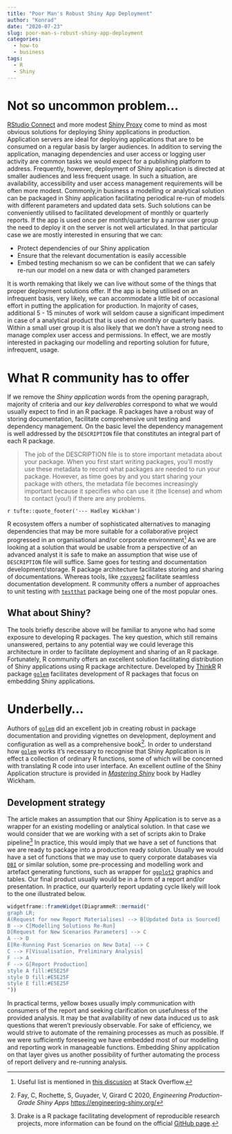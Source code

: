 ```yaml
---
title: "Poor Man's Robust Shiny App Deployment"
author: "Konrad"
date: "2020-07-23"
slug: poor-man-s-robust-shiny-app-deployment
categories:
  - how-to
  - business
tags:
  - R
  - Shiny
---
```


# Not so uncommon problem...

[RStudio Connect](https://rstudio.com/products/connect/) and more modest [Shiny Proxy](https://www.shinyproxy.io) come to mind as most obvious solutions for deploying Shiny applications in production. Application servers are ideal for deploying applications that are to be consumed on a regular basis by larger audiences. In addition to serving the application, managing dependencies and user access or logging user activity are common tasks we would expect for a publishing platform to address. Frequently, however, deployment of Shiny application is directed at smaller audiences and less frequent usage. In such a situation, are availability, accessibility and user access management requirements will be often more modest. Commonly,in business a modelling or analytical solution can be packaged in Shiny application facilitating periodical re-run of models with different parameters and updated data sets. Such solutions can be conveniently utilised to facilitated development of monthly or quarterly reports. If the app is used once per month/quarter by a narrow user group the need to deploy it on the server is not well articulated. In that particular case we are mostly interested in ensuring that we can:

- Protect dependencies of our Shiny application
- Ensure that the relevant documentation is easily accessible
- Embed testing mechanism so we can be confident that we can safely re-run our model on a new data or with changed parameters

It is worth remaking that likely we can live without some of the things that proper deployment solutions offer. If the app is being utilised on an infrequent basis, very likely, we can accommodate a little bit of occasional effort in putting the application for production. In majority of cases, additional 5 - 15 minutes of work will seldom cause a significant impediment in case of a analytical product that is used on monthly or quarterly basis. Within a small user group it is also likely that we don't have a strong need to manage complex user access and permissions. In effect, we are mostly interested in packaging our modelling and reporting solution for future, infrequent, usage.

# What R community has to offer

If we remove the *Shiny application* words from the opening paragraph, majority of criteria and our *key deliverables* correspond to what we would usually expect to find in an R package. R packages have a robust way of storing documentation, facilitate comprehensive unit testing and dependency management. On the basic level the dependency management is well addressed by the `DESCRIPTION` file that constitutes an integral part of each R package.

> The job of the DESCRIPTION file is to store important metadata about your package. When you first start writing packages, you’ll mostly use these metadata to record what packages are needed to run your package. However, as time goes by and you start sharing your package with others, the metadata file becomes increasingly important because it specifies who can use it (the license) and whom to contact (you!) if there are any problems.

`r tufte::quote_footer('--- Hadley Wickham')`

R ecosystem offers a number of sophisticated alternatives to managing dependencies that may be more suitable for a collaborative project progressed in an organisational and/or corporate environment^[Useful list is mentioned in [this discusion](https://stackoverflow.com/q/43018752/1655567) at Stack Overflow.] As we are looking at a solution that would be usable from a perspective of an advanced analyst it is safe to make an assumption that wise use of `DESCRIPTION` file will suffice. Same goes for testing and documentation development/storage. R package architecture facilitates storing and sharing of documentations. Whereas tools, like [`roxygen2`](https://roxygen2.r-lib.org) facilitate seamless documentation development. R community offers a number of approaches to unit testing with  [`testthat`](https://testthat.r-lib.org) package being one of the most popular ones. 

## What about Shiny?

The tools briefly describe above will be familiar to anyone who had some exposure to developing R packages. The key question, which still remains unanswered, pertains to any potential way we could leverage this architecture in order to facilitate deployment and sharing of an R package. Fortunately, R community offers an excellent solution facilitating distribution of Shiny applications using R package architecture. Developed by [ThinkR](https://thinkr.fr/) R package [`golem`](https://github.com/ThinkR-open/golem) facilitates development of R packages that focus on embedding Shiny applications.

# Underbelly... 

Authors of [`golem`](https://github.com/ThinkR-open/golem)  did an excellent job in creating robust in package documentation and providing vignettes on development, deployment and configuration as well as a comprehensive book^[Fay, C, Rochette, S, Guyader, V, Girard C 2020, *Engineering Production-Grade Shiny Apps* [https://engineering-shiny.org/](https://engineering-shiny.org/index.html)]. In order to understand how [`golem`](https://github.com/ThinkR-open/golem) works it's necessary to recognise that Shiny Application is in effect a collection of ordinary R functions, some of which will be concerned with translating R code into user interface. An excellent outline of the Shiny Application structure is provided in [*Mastering Shiny*](https://mastering-shiny.org) book by Hadley Wickham.

## Development strategy

The article makes an assumption that our Shiny Application is to serve as a wrapper for an existing modelling or analytical solution. In that case we would consider that we are working with a set of scripts akin to Drake pipeline^[Drake is a R package facilitating development of reproducible research projects, more information can be found on the official [GitHub page](https://github.com/ropensci/drake).] In practice, this would imply that we have a set of functions that we are ready to package into a production ready solution. Usually we would have a set of functions that we may use to query corporate databases via [`DBI`](https://github.com/r-dbi/DBI) or similar solution, some pre-processing and modelling work and artefact generating functions, such as wrapper for [`ggplot2`](https://ggplot2.tidyverse.org) graphics and tables. Our final product usually would be in a form of a report and/or presentation. In practice, our quarterly report updating cycle likely will look to the one illustrated below.

```r
widgetframe::frameWidget(DiagrammeR::mermaid("
graph LR;
A(Request for new Report Materialises) --> B[Updated Data is Sourced]
B --> C[Modelling Solutions Re-Run]
D[Request for New Scenarios Parameters] --> C
A --> D
E[Re-Running Past Scenarios on New Data] --> C
C --> F[Visualisation, Preliminary Analysis]
F --> A
F --> G[Report Production]
style A fill:#E5E25F
style D fill:#E5E25F
style E fill:#E5E25F
"))
```

In practical terms, yellow boxes usually imply communication with consumers of the report and seeking clarification on usefulness of the provided analysis. It may be that availability of new data induced us to ask questions that weren't previously observable. For sake of efficiency, we would strive to automate of the remaining processes as much as possible. If we were sufficiently foreseeing we have embedded most of our modelling and reporting work in manageable functions. Embedding Shiny application on that layer gives us another possibility of further automating the process of report delivery and re-running analysis. 

